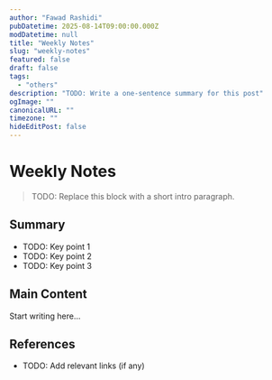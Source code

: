 ```yaml
---
author: "Fawad Rashidi"
pubDatetime: 2025-08-14T09:00:00.000Z
modDatetime: null
title: "Weekly Notes"
slug: "weekly-notes"
featured: false
draft: false
tags:
  - "others"
description: "TODO: Write a one-sentence summary for this post"
ogImage: ""
canonicalURL: ""
timezone: ""
hideEditPost: false
---
```


# Weekly Notes

> TODO: Replace this block with a short intro paragraph.

## Summary
- TODO: Key point 1
- TODO: Key point 2
- TODO: Key point 3

## Main Content
Start writing here...

## References
- TODO: Add relevant links (if any)
